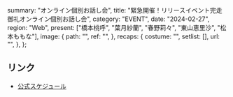   summary: "オンライン個別お話し会",
  title: "緊急開催！リリースイベント完走御礼オンライン個別お話し会",
  category: "EVENT",
  date: "2024-02-27",
  region: "Web",
  present: ["橋本桃呼", "葉月紗蘭", "春野莉々", "東山恵里沙", "松本ももな"],
  image: {
    path: "",
    ref: "",
  },
  recaps: {
    costume: "",
    setlist: [],
    url: "",
  },
};

## リンク

- [公式スケジュール](https://takanenonadeshiko.jp/?p=1893)
